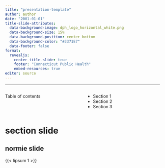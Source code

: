 ```yaml
---
title: "presentation-template"
author: author
date: "2001-01-01"
title-slide-attributes:
  data-background-image: dph_logo_horizontal_white.png
  data-background-size: 15%
  data-background-position: center bottom
  data-background-color: "#3371E7"
  data-footer: false
format: 
  revealjs:
    center-title-slide: true
    footer: "Connecticut Public Health"
    embed-resources: true
editor: source
---
```


---
:::: {.columns}


::: {.column width="50%"}



Table of contents
:::

::: {.column width="50%"}
- Section 1
- Section 2
- Section 3
:::

::::

# section slide {background-color="#3371E7"}

## normie slide

{{< lipsum 1 >}}





